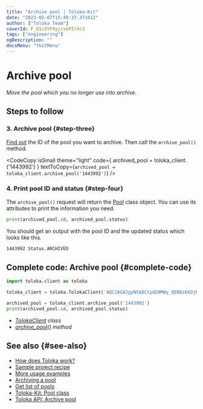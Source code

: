 ```yaml
---
title: "Archive pool | Toloka-Kit"
date: "2023-02-07T15:40:37.371612"
author: ["Toloka Team"]
coverId: F_bIcOYF9yjrxkPZrXc3
tags: ["engineering"]
ogDescription: ""
docsMenu: "tkitMenu"
---
```



# Archive pool

_Move the pool which you no longer use into archive._

## Steps to follow

<Import/>

<Instantiate/>

### 3. Archive pool {#step-three}

[Find out](/docs-new/toloka-kit/recipes/get-pools) the ID of the pool you want to archive. Then call the `archive_pool()` method.

<CodeCopy
  isSmall
  theme="light"
  code={
    <HighlightChildren language="python">
      archived_pool = toloka_client.<Term term="archive_pool"><ArchivePool/></Term>('1443992')
    </HighlightChildren>
  }
  textToCopy={`archived_pool = toloka_client.archive_pool('1443992')`}
/>

### 4. Print pool ID and status {#step-four}

The `archive_pool()` request will return the [Pool](/docs-new/toloka-kit/reference/toloka.client.pool.Pool) class object. You can use its attributes to print the information you need.

```python
print(archived_pool.id, archived_pool.status)
```

You should get an output with the pool ID and the updated status which looks like this.

```bash
1443992 Status.ARCHIVED
```

## Complete code: Archive pool {#complete-code}

```python
import toloka.client as toloka

toloka_client = toloka.TolokaClient('AQC2AGAJgyNSA8CtpdO9MWy_QEB6s6kDjHUoElE', 'PRODUCTION')

archived_pool = toloka_client.archive_pool('1443992')
print(archived_pool.id, archived_pool.status)
```

<Note mode="tip" title="List of classes and methods used in this recipe">

- _[TolokaClient](/docs-new/toloka-kit/reference/toloka.client.TolokaClient) class_
- _[archive_pool()](/docs-new/toloka-kit/reference/toloka.client.TolokaClient.archive_pool) method_

</Note>

## See also {#see-also}

- [How does Toloka work?](https://toloka.ai/en/docs/guide/concepts/overview)
- [Sample project recipe](/docs-new/toloka-kit/recipes/learn-basics)
- [More usage examples](/docs-new/toloka-kit/recipes/use-cases)
- [Archiving a pool](https://toloka.ai/en/docs/guide/concepts/pool-archive)
- [Get list of pools](/docs-new/toloka-kit/recipes/get-pools)
- [Toloka-Kit: Pool class](/docs-new/toloka-kit/reference/toloka.client.pool.Pool)
- [Toloka API: Archive pool](https://toloka.ai/docs/api/api-reference/#post-/pools/-id-/archive)
